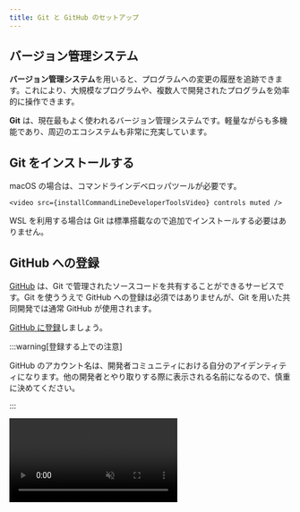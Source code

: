 ```yaml
---
title: Git と GitHub のセットアップ
---
```



## バージョン管理システム

**バージョン管理システム**を用いると、プログラムへの変更の履歴を追跡できます。これにより、大規模なプログラムや、複数人で開発されたプログラムを効率的に操作できます。

**Git** は、現在最もよく使われるバージョン管理システムです。軽量ながらも多機能であり、周辺のエコシステムも非常に充実しています。

## Git をインストールする

<Tabs groupId="os">
  <TabItem value="mac" label="macOS">
    macOS の場合は、コマンドラインデベロッパツールが必要です。

    <video src={installCommandLineDeveloperToolsVideo} controls muted />

  </TabItem>
  <TabItem value="win" label="Windows (WSL)">
    WSL を利用する場合は Git は標準搭載なので追加でインストールする必要はありません。
  </TabItem>
</Tabs>

## GitHub への登録

[GitHub](https://github.com/) は、Git で管理されたソースコードを共有することができるサービスです。Git を使ううえで GitHub への登録は必須ではありませんが、Git を用いた共同開発では通常 GitHub が使用されます。

[GitHub に登録](https://github.com/signup)しましょう。

:::warning[登録する上での注意]

GitHub のアカウント名は、開発者コミュニティにおける自分のアイデンティティになります。他の開発者とやり取りする際に表示される名前になるので、慎重に決めてください。

:::

<video src={registerGitHubVideo} controls muted />

## Git の初期設定

Git では、ファイルの変更だけでなく、その変更を行ったのが誰なのかも記録します。Git に対して自分の情報を登録しておきます。必要な情報は名前とメールアドレスです。

:::warning[プライバシーの注意]

自分が書いたプログラムを GitHub を用いて公開する場合、ここで設定した名前とメールアドレスが公開されます。

:::

名前は必ず GitHub のアカウント名と一致させるようにしてください。メールアドレスは GitHub の登録の際に設定したメールアドレスが推奨されますが、メールアドレスを公開したくない場合は、[GitHub のメール設定](https://github.com/settings/emails)から

- `Keep my email addresses private`
- `Block command line pushes that expose my email`

を必要に応じて有効化し、表示されているダミーのメールアドレス (スクリーンショットの例では `112743782+sample-ma9qke@users.noreply.github.com`) を Git に指定してください。

![メールアドレスを隠す](./hide-email-address.png)

名前とメールアドレスを登録するために、次の 2 つのコマンドを実行しましょう。

```shell
$ git config --global user.name 名前
$ git config --global user.email メールアドレス
```

<video src={setupGitVideo} controls muted />

現在 WSL 上の Ubuntu の Git では、デフォルトブランチというものが `master` に設定されていますが、macOS では `main` になっています。また、GitHub ではデフォルトブランチが `main` になっています。これらを統一するために、次のコマンドを実行してください。

```shell
git config --global init.defaultBranch main
```

## 公開鍵・秘密鍵ペアの作成と GitHub への登録

GitHub にブラウザからログインする際にはメールアドレスとパスワードを用いますが、Git のコマンドを用いて GitHub を使用する場合には、公開鍵・秘密鍵のペアを使用します。

:::tip[公開鍵暗号と GitHub]

公開鍵暗号では、「公開鍵」「秘密鍵」の 2 つの鍵が登場します。この 2 つの鍵は、「公開鍵で暗号化されたデータは秘密鍵を持っていないと復号できない」という特徴を持っています。

自分の PC で生成した公開鍵と秘密鍵のペアのうち、公開鍵のみをブラウザから事前に GitHub に登録しておくことで、自分の PC に保存されている秘密鍵を用いて認証できるようになります。

:::

GitHub に公開鍵を登録しましょう。

<video src={addSshKeyVideo} controls muted />

詳細な手順は、次の通りです。

公開鍵と秘密鍵のペアを生成するには、`ssh-keygen` コマンドを使用します。次のコマンドを実行することで、`Ed25519` というアルゴリズムの実装を用いて鍵を生成できます。
途中でターミナルの表示画面が止まりますが、`user@host:~$` が再度表示されるまで Enter キーで進みます。

```shell
$ cd ~
$ ssh-keygen -t ed25519
```

デフォルトでは公開鍵が `~/.ssh/id_ed25519.pub`、秘密鍵が `~/.ssh/id_ed25519` に格納されます。公開鍵のファイルを `cat` コマンドを用いて出力しましょう。

```shell
$ cat ~/.ssh/id_ed25519.pub
ssh-ed25519 AAAAC3NzaC1lZDI1NTE5AAAAIGz9wBSTWY0W4yJXPGQ/XsaffDTdvGOKg3mtR9pP3D6i [ユーザー名]@[コンピューター名]
```

`ssh-ed25519 AA...6i` の部分をコピーしましょう。これが公開鍵です。

:::tip[ホームディレクトリのパスを表す記号]

パスの中に現れる `~` は、**ホームディレクトリ**を表します。ホームディレクトリとは、ユーザー毎に割り当てられたディレクトリで、macOS では `/Users/ユーザー名`、Ubuntu では `/home/ユーザー名` になります。デスクトップやドキュメントディレクトリも通常ユーザーディレクトリの下に配置されています。

:::

:::tip[公開鍵のフォーマット]

`ssh-keygen` が生成する標準の公開鍵は、スペースを区切り文字として 3 つのパートに分かれています。鍵の種類、鍵の中身、コメントです。コメントの部分はなくても構いません。

```plain
ssh-ed25519 AAAAC3...P3D6i user@computer
```

:::

これを GitHub の [SSH 鍵の設定](https://github.com/settings/keys)から登録します。

登録ページへの移動方法は、`Settings` > `SSH and GPG keys` > `New SSH key`と順に移動すればたどり着けます。

![SSHキーを追加](./add-ssh-key.png)

上記のようなページが表示されたら、`Title` に適切な名前、`Key` には先ほどターミナルで表示した公開鍵を入力して登録しましょう。

## Git の拡張機能をインストールする

VS Code 標準の機能だけでも多くのことができますが、より便利に利用するために拡張機能を併用していきます。次の拡張機能をインストールしておきましょう。

### [GitLens](https://marketplace.visualstudio.com/items?itemName=eamodio.gitlens)

コミットの差分などが見やすくなり便利

![GitLens](./gitLens.png)

### [Git Graph](https://marketplace.visualstudio.com/items?itemName=mhutchie.git-graph)

コマンドパレット (<kbd>command</kbd> + <kbd>shift</kbd> + <kbd>P</kbd> (macOS) / <kbd>Ctrl</kbd> + <kbd>Shift</kbd> + <kbd>P</kbd> (Windows) ) に `Git Graph: View Git Graph (git log)` というメニューが出て見やすい

![GitGragh](./gitGraph.png)

![GitGragh拡張機能の様子](./gitGraph-view.png)
